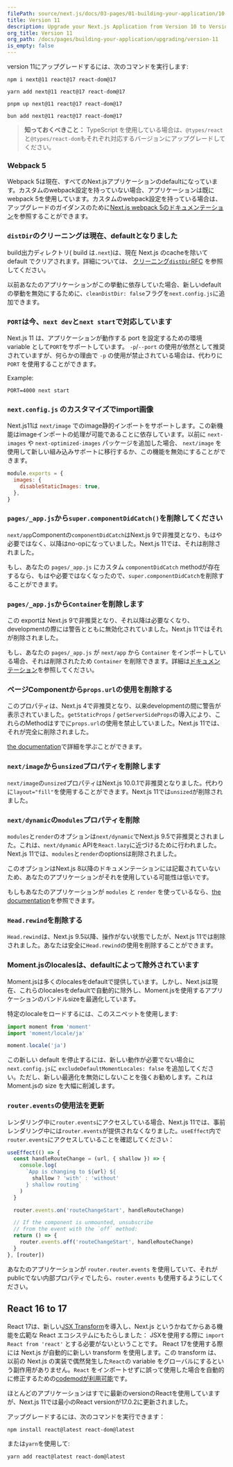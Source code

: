 ```yaml
---
filePath: source/next.js/docs/03-pages/01-building-your-application/10-upgrading/08-version-11.mdx
title: Version 11
description: Upgrade your Next.js Application from Version 10 to Version 11.
org_title: Version 11
org_path: /docs/pages/building-your-application/upgrading/version-11
is_empty: false
---
```


version 11にアップグレードするには、次のコマンドを実行します:

```bash:Terminal
npm i next@11 react@17 react-dom@17
```

```bash:Terminal
yarn add next@11 react@17 react-dom@17
```

```bash:Terminal
pnpm up next@11 react@17 react-dom@17
```

```bash:Terminal
bun add next@11 react@17 react-dom@17
```

> **知っておくべきこと：** TypeScript を使用している場合は、`@types/react`と`@types/react-dom`もそれぞれ対応するバージョンにアップグレードしてください。

### Webpack 5

Webpack 5は現在、すべてのNext.jsアプリケーションのdefaultになっています。カスタムのwebpack設定を持っていない場合、アプリケーションは既にwebpack 5を使用しています。カスタムのwebpack設定を持っている場合は、アップグレードのガイダンスのために[Next.js webpack 5のドキュメンテーション](/docs/messages/webpack5)を参照することができます。

### `distDir`のクリーニングは現在、defaultとなりました

build出力ディレクトリ( build は`.next`)は、現在 Next.js のcacheを除いて default でクリアされます。詳細については、 [クリーニング`distDir`RFC](https://github.com/vercel/next.js/discussions/6009) を参照してください。

以前あなたのアプリケーションがこの挙動に依存していた場合、新しいdefaultの挙動を無効にするために、`cleanDistDir: false`フラグを`next.config.js`に追加できます。

### `PORT`は今、`next dev`と`next start`で対応しています

 Next.js 11 は、アプリケーションが動作する port を設定するための環境 variable として`PORT`をサポートしています。 `-p`/`--port` の使用が依然として推奨されていますが、何らかの理由で `-p` の使用が禁止されている場合は、代わりに `PORT` を使用することができます。

Example:

```
PORT=4000 next start
```

### `next.config.js` のカスタマイズでimport画像

Next.js11は `next/image` でのimage静的インポートをサポートします。この新機能はimageインポートの処理が可能であることに依存しています。以前に `next-images` や `next-optimized-images` パッケージを追加した場合、 `next/image` を使用して新しい組み込みサポートに移行するか、この機能を無効にすることができます。

```js:next.config.js
module.exports = {
  images: {
    disableStaticImages: true,
  },
}
```

### `pages/_app.js`から`super.componentDidCatch()`を削除してください

`next/app`Componentの`componentDidCatch`はNext.js 9で非推奨となり、もはや必要ではなく、以降はno-opになっていました。Next.js 11では、それは削除されました。

もし、あなたの `pages/_app.js` にカスタム `componentDidCatch` methodが存在するなら、もはや必要ではなくなったので、`super.componentDidCatch`を削除することができます。

### `pages/_app.js`から`Container`を削除します

この exportは Next.js 9で非推奨となり、それ以降は必要なくなり、developmentの際には警告とともに無効化されていました。Next.js 11ではそれが削除されました。

もし、あなたの `pages/_app.js` が `next/app` から `Container` をインポートしている場合、それは削除されたため `Container` を削除できます。詳細は[ドキュメンテーション](/docs/messages/app-container-deprecated)を参照してください。

### ページComponentから`props.url`の使用を削除する

このプロパティは、Next.js 4で非推奨となり、以来developmentの間に警告が表示されていました。`getStaticProps` / `getServerSideProps`の導入により、これらのMethodはすでに`props.url`の使用を禁止していました。Next.js 11では、それが完全に削除されました。

[the documentation](/docs/messages/URL-deprecated)で詳細を学ぶことができます。

### `next/image`から`unsized`プロパティを削除します

`next/image`の`unsized`プロパティはNext.js 10.0.1で非推奨となりました。代わりに`layout="fill"`を使用することができます。Next.js 11では`unsized`が削除されました。

### `next/dynamic`の`modules`プロパティを削除

`modules`と`render`のオプションは`next/dynamic`でNext.js 9.5で非推奨とされました。これは、`next/dynamic` APIを`React.lazy`に近づけるために行われました。 Next.js 11では、`modules`と`render`のoptionsは削除されました。

このオプションはNext.js 8以降のドキュメンテーションには記載されていないため、あなたのアプリケーションがそれを使用している可能性は低いです。

もしもあなたのアプリケーションが `modules` と `render` を使っているなら、[the documentation](/docs/messages/next-dynamic-modules)を参照できます。

### `Head.rewind`を削除する

`Head.rewind`は、Next.js 9.5以降、操作がない状態でしたが、Next.js 11では削除されました。あなたは安全に`Head.rewind`の使用を削除することができます。

### Moment.jsのlocalesは、defaultによって除外されています

Moment.jsは多くのlocalesをdefaultで提供しています。しかし、Next.jsは現在、これらのlocalesをdefaultで自動的に除外し、Moment.jsを使用するアプリケーションのバンドルsizeを最適化しています。

特定のlocaleをロードするには、このスニペットを使用します:

```js
import moment from 'moment'
import 'moment/locale/ja'

moment.locale('ja')
```

この新しい default を停止するには、新しい動作が必要でない場合に `next.config.js`に `excludeDefaultMomentLocales: false` を追加してください。ただし、新しい最適化を無効にしないことを強くお勧めします。これはMoment.jsの size を大幅に削減します。

### `router.events`の使用法を更新

レンダリング中に`router.events`にアクセスしている場合、Next.js 11では、事前レンダリング中には`router.events`が提供されなくなりました。`useEffect`内で`router.events`にアクセスしていることを確認してください：

```js
useEffect(() => {
  const handleRouteChange = (url, { shallow }) => {
    console.log(
      `App is changing to ${url} ${
        shallow ? 'with' : 'without'
      } shallow routing`
    )
  }

  router.events.on('routeChangeStart', handleRouteChange)

  // If the component is unmounted, unsubscribe
  // from the event with the `off` method:
  return () => {
    router.events.off('routeChangeStart', handleRouteChange)
  }
}, [router])
```

あなたのアプリケーションが `router.router.events` を使用していて、それが publicでない内部プロパティでしたら、`router.events` も使用するようにしてください。

## React 16 to 17

React 17は、新しい[JSX Transform](https://reactjs.org/blog/2020/09/22/introducing-the-new-jsx-transform.html)を導入し、Next.js というかねてからある機能を広範な React エコシステムにもたらしました： JSXを使用する際に `import React from 'react'` とする必要がないということです。 React 17を使用する際には Next.js が自動的に新しい transform を使用します。この transform は、以前の Next.js の実装で偶然発生した`React`の variable をグローバルにするという副作用がありません。`React` をインポートせずに誤って使用した場合を自動的に修正するための[codemodが利用可能](/ja/javascript/next.js/v14/03-pages/01-building-your-application/10-upgrading/01-codemods#add-missing-react-import)です。

ほとんどのアプリケーションはすでに最新のversionのReactを使用していますが、Next.js 11では最小のReact versionが17.0.2に更新されました。

アップグレードするには、次のコマンドを実行できます：

```
npm install react@latest react-dom@latest
```

または`yarn`を使用して:

```
yarn add react@latest react-dom@latest
```
